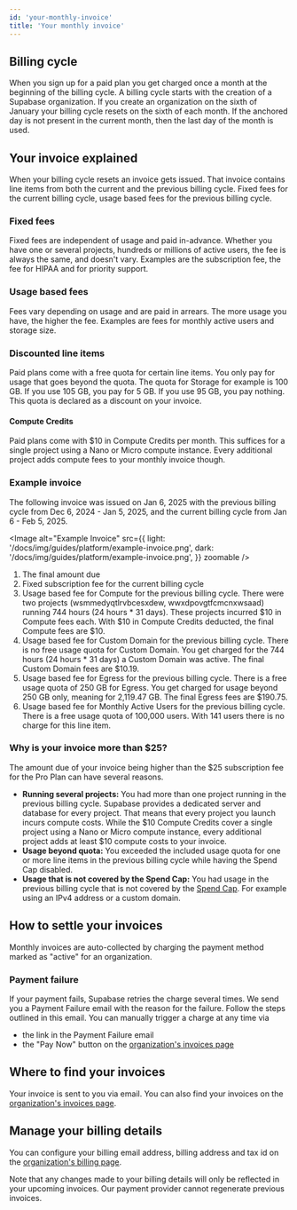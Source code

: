```yaml
---
id: 'your-monthly-invoice'
title: 'Your monthly invoice'
---
```


## Billing cycle
When you sign up for a paid plan you get charged once a month at the beginning of the billing cycle. A billing cycle starts with the creation of a Supabase organization. If you create an organization on the sixth of January your billing cycle resets on the sixth of each month. If the anchored day is not present in the current month, then the last day of the month is used.

## Your invoice explained
When your billing cycle resets an invoice gets issued. That invoice contains line items from both the current and the previous billing cycle. Fixed fees for the current billing cycle, usage based fees for the previous billing cycle.

### Fixed fees
Fixed fees are independent of usage and paid in-advance. Whether you have one or several projects, hundreds or millions of active users, the fee is always the same, and doesn't vary. Examples are the subscription fee, the fee for HIPAA and for priority support.

### Usage based fees
Fees vary depending on usage and are paid in arrears. The more usage you have, the higher the fee. Examples are fees for monthly active users and storage size.

### Discounted line items
Paid plans come with a free quota for certain line items. You only pay for usage that goes beyond the quota. The quota for Storage for example is 100 GB. If you use 105 GB, you pay for 5 GB. If you use 95 GB, you pay nothing. This quota is declared as a discount on your invoice.

#### Compute Credits
Paid plans come with $10 in Compute Credits per month. This suffices for a single project using a Nano or Micro compute instance. Every additional project adds compute fees to your monthly invoice though.

### Example invoice
The following invoice was issued on Jan 6, 2025 with the previous billing cycle from Dec 6, 2024 - Jan 5, 2025, and the current billing cycle from Jan 6 - Feb 5, 2025.

<Image
  alt="Example Invoice"
  src={{
    light: '/docs/img/guides/platform/example-invoice.png',
    dark: '/docs/img/guides/platform/example-invoice.png',
  }}
  zoomable
/>

1) The final amount due
2) Fixed subscription fee for the current billing cycle
3) Usage based fee for Compute for the previous billing cycle. There were two projects (wsmmedyqtlrvbcesxdew, wwxdpovgtfcmcnxwsaad) running 744 hours (24 hours * 31 days). These projects incurred $10 in Compute fees each. With $10 in Compute Credits deducted, the final Compute fees are $10.
4) Usage based fee for Custom Domain for the previous billing cycle. There is no free usage quota for Custom Domain. You get charged for the 744 hours (24 hours * 31 days) a Custom Domain was active. The final Custom Domain fees are $10.19.
5) Usage based fee for Egress for the previous billing cycle. There is a free usage quota of 250 GB for Egress. You get charged for usage beyond 250 GB only, meaning for 2,119.47 GB. The final Egress fees are $190.75.
6) Usage based fee for Monthly Active Users for the previous billing cycle. There is a free usage quota of 100,000 users. With 141 users there is no charge for this line item.

### Why is your invoice more than $25?
The amount due of your invoice being higher than the $25 subscription fee for the Pro Plan can have several reasons.

- **Running several projects:** You had more than one project running in the previous billing cycle. Supabase provides a dedicated server and database for every project. That means that every project you launch incurs compute costs. While the $10 Compute Credits cover a single project using a Nano or Micro compute instance, every additional project adds at least $10 compute costs to your invoice.
- **Usage beyond quota:** You exceeded the included usage quota for one or more line items in the previous billing cycle while having the Spend Cap disabled.
- **Usage that is not covered by the Spend Cap:** You had usage in the previous billing cycle that is not covered by the [Spend Cap](/docs/guides/platform/cost-control#spend-cap). For example using an IPv4 address or a custom domain.

## How to settle your invoices
Monthly invoices are auto-collected by charging the payment method marked as "active" for an organization.

### Payment failure
If your payment fails, Supabase retries the charge several times. We send you a Payment Failure email with the reason for the failure. Follow the steps outlined in this email. You can manually trigger a charge at any time via
- the link in the Payment Failure email
- the "Pay Now" button on the [organization's invoices page](https://supabase.com/dashboard/org/_/invoices)


## Where to find your invoices
Your invoice is sent to you via email. You can also find your invoices on the [organization's invoices page](https://supabase.com/dashboard/org/_/invoices).

## Manage your billing details
You can configure your billing email address, billing address and tax id on the [organization's billing page](https://supabase.com/dashboard/org/_/billing).

<Admonition type="note" label="Regeneration of previous invoices">
  Note that any changes made to your billing details will only be reflected in your upcoming invoices. Our payment provider cannot regenerate previous invoices.
</Admonition>











